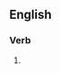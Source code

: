 ==English==

===Verb===
{{head|en|present participle}}

# {{present participle of|adolesce|lang=en|nocat=1}}